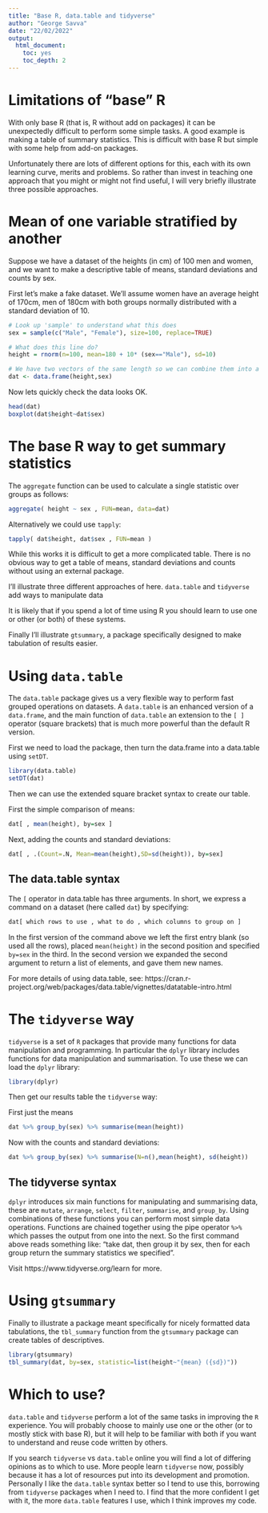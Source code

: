 ```yaml
---
title: "Base R, data.table and tidyverse"
author: "George Savva"
date: "22/02/2022"
output:
  html_document:
    toc: yes
    toc_depth: 2
---
```


# Limitations of "base" R

With only base R (that is, R without add on packages) it can be unexpectedly difficult to perform some simple tasks.
A good example is making a table of summary statistics.  This is difficult with base R but simple with some help from add-on packages. 

Unfortunately there are lots of different options for this, each with its own learning curve, merits and problems.  So rather than invest in teaching one approach that you might or might not find useful, I will very briefly illustrate three possible approaches.

# Mean of one variable stratified by another

Suppose we have a dataset of the heights (in cm) of 100 men and women, and we want to make a descriptive table of means, standard deviations and counts by sex.

First let's make a fake dataset.  We'll assume women have an average height of 170cm, men of 180cm with both groups normally distributed with a standard deviation of 10.

```r
# Look up 'sample' to understand what this does
sex = sample(c("Male", "Female"), size=100, replace=TRUE)

# What does this line do?
height = rnorm(n=100, mean=180 + 10* (sex=="Male"), sd=10)

# We have two vectors of the same length so we can combine them into a data frame.
dat <- data.frame(height,sex)
```


Now lets quickly check the data looks OK.

```r
head(dat)
boxplot(dat$height~dat$sex)
```



# The base R way to get summary statistics

The `aggregate` function can be used to calculate a single statistic over groups as follows:

```r
aggregate( height ~ sex , FUN=mean, data=dat)
```

Alternatively we could use `tapply`:

```r
tapply( dat$height, dat$sex , FUN=mean )
```

While this works it is difficult to get a more complicated table.  There is no obvious way to get a table of means, standard deviations and counts without using an external package.

I'll illustrate three different approaches of here.  `data.table` and `tidyverse` add ways to manipulate data

It is likely that if you spend a lot of time using R you should learn to use one or other (or both) of these systems.

Finally I'll illustrate `gtsummary`, a package specifically designed to make tabulation of results easier.


# Using `data.table`

The `data.table` package gives us a very flexible way to perform fast grouped operations on datasets.  A `data.table` is an enhanced version of a `data.frame`, and the main function of `data.table` an extension to the `[ ]` operator (square brackets) that is much more powerful than the default R version.

First we need to load the package, then turn the data.frame into a data.table using `setDT`.

```r
library(data.table)
setDT(dat)
```

Then we can use the extended square bracket syntax to create our table.

First the simple comparison of means:

```r
dat[ , mean(height), by=sex ]
```

Next, adding the counts and standard deviations:

```r
dat[ , .(Count=.N, Mean=mean(height),SD=sd(height)), by=sex]
```

## The data.table syntax

The `[` operator in data.table has three arguments.  In short, we express a command on a dataset (here called `dat`) by specifying:

```r
dat[ which rows to use , what to do , which columns to group on ]
```

In the first version of the command above we left the first entry blank (so used all the rows), placed `mean(height)` in the second position and specified `by=sex` in the third. In the second version we expanded the second argument to return a list of elements, and gave them new names.

For more details of using data.table, see: https://cran.r-project.org/web/packages/data.table/vignettes/datatable-intro.html

# The `tidyverse` way

`tidyverse` is a set of `R` packages that provide many functions for data manipulation and programming.  In particular the `dplyr` library includes functions for data manipulation and summarisation.  To use these we can load the `dplyr` library:

```r
library(dplyr)
```

Then get our results table the `tidyverse` way:

First just the means

```r
dat %>% group_by(sex) %>% summarise(mean(height))
```

Now with the counts and standard deviations:

```r
dat %>% group_by(sex) %>% summarise(N=n(),mean(height), sd(height))
```

## The tidyverse syntax

`dplyr` introduces six main functions for manipulating and summarising data, these are `mutate`, `arrange`, `select`, `filter`, `summarise`, and `group_by`.  Using combinations of these functions you can perform most simple data operations.  Functions are chained together using the pipe operator `%>%` which passes the output from one into the next.  So the first command above reads something like:  "take dat, then group it by sex, then for each group return the summary statistics we specified".   

Visit https://www.tidyverse.org/learn for more.

# Using `gtsummary`

Finally to illustrate a package meant specifically for nicely formatted data tabulations, the `tbl_summary` function from the `gtsummary` package can create tables of descriptives.

```r
library(gtsummary)
tbl_summary(dat, by=sex, statistic=list(height~"{mean} ({sd})"))
```



# Which to use?

`data.table` and `tidyverse` perform a lot of the same tasks in improving the `R` experience.  You will probably choose to mainly use one or the other (or to mostly stick with base R), but it will help to be familiar with both if you want to understand and reuse code written by others.   

If you search `tidyverse` vs `data.table` online you will find a lot of differing opinions as to which to use.  More people learn `tidyverse` now, possibly because it has a lot of resources put into its development and promotion.  Personally I like the `data.table` syntax better so I tend to use this, borrowing from `tidyverse` packages when I need to.  I find that the more confident I get with it, the more `data.table` features I use, which I think improves my code.

